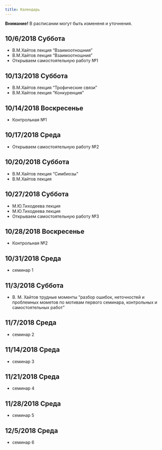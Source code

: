 ```yaml
---
title: Календарь
---
```


**Внимание!** В расписании могут быть измененя и уточнения.

## 10/6/2018	Суббота	
- В.М.Хайтов лекция "Взаимоотношния"	
- В.М.Хайтов лекция "Взаимоотношния"	
- Открываем самостоятельную работу №1

## 10/13/2018	Суббота	
- В.М.Хайтов лекция "Трофические связи"	
- В.М.Хайтов лекция "Конкуренция"	

## 10/14/2018	Воскресенье			
- Контрольная №1

## 10/17/2018	Среда 			
- Открываем самостоятельную работу №2

## 10/20/2018	Суббота	
- В.М.Хайтов лекция "Симбиозы"	
- В.М.Хайтов лекция 

## 10/27/2018	 Суббота	
- М.Ю.Тиходеева лекция	
- М.Ю.Тиходеева лекция	
- Открываем самостоятельную работу №3

## 10/28/2018   Воскресенье 
- Контрольная №2

## 10/31/2018	Среда 	
- семинар 1		

## 11/3/2018	Суббота	
- В. М. Хайтов трудные моменты "разбор ошибок, неточностей и проблемных мометов по мотивам первого семинара, контрольных и самостоятельных работ"

## 11/7/2018	Среда 	
- семинар 2		

## 11/14/2018	Среда 	
- семинар 3		

## 11/21/2018	Среда 	
- семинар 4		

## 11/28/2018	Среда 	
- семинар 5

## 12/5/2018	Среда 	
- семинар 6		